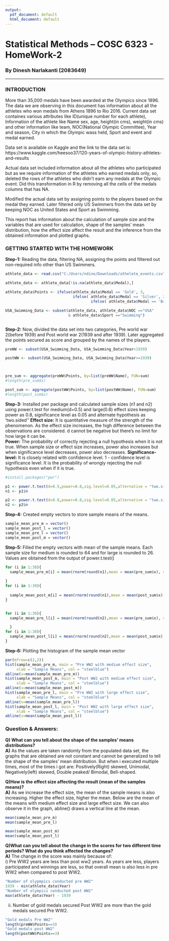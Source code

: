 ```yaml
---
output:
  pdf_document: default
  html_document: default
---
```

# Statistical Methods – COSC	6323 - HomeWork-2
### By Dinesh Narlakanti (2083649)

________________________________________________________________________________

### INTRODUCTION

More than 35,000 medals have been awarded at the Olympics since 1896. The data we are observing in this document has information about all the athletes who won medals from Athens 1896 to Rio 2016. Current data set containes various attributes like ID(unique number for each athlete), Information of the athlete like Name sex, age, height(in cms), weight(in cms) and other information like team, NOC(National Olympic Committee), Year and season, City in which the Olympic wass held, Sport and event and medal earned.  

Data set is available on Kaggle and the link to the data set is: https://www.kaggle.com/heesoo37/120-years-of-olympic-history-athletes-and-results

Actual data set included information about all the athletes who participated but as we require information of the athletes who earned medals only, so, deleted the rows of the athletes who didn't earn any medals at the Olympic event. Did this transformation in R by removing all the cells of the medals columns that has NA.

Modified the actual data set by assigning points to the players based on the medal they earned. Later filtered only US Swimmers from the data set by keeping NOC as United States and Sport as Swimming. 

This report has information about the calculation of sample size and the variables that are used for calculation, shape of the samples' mean distribution, how the effect size affect the result and the inference from the obtained information and plotted graphs.

### GETTING STARTED WITH THE HOMEWORK


**Step-1:** Reading the data, filtering NA, assigning the points and filtered out non-required info other than US Swimmers.

```r
athlete_data <- read.csv("C:/Users/ndine/Downloads/athelete_events.csv")

athlete_data <- athlete_data[!is.na(athlete_data$Medal),]

athlete_data$Points <- ifelse(athlete_data$Medal == 'Gold', 3,
                              ifelse( athlete_data$Medal == 'Silver', 2, 
                                      ifelse( athlete_data$Medal == 'Bronze',1,0)))

USA_Swimming_Data <- subset(athlete_data, athlete_data$NOC =="USA" 
                            & athlete_data$Sport =="Swimming")



```
**Step-2:** Now, divided the data set into two categories, Pre world war 2(before 1939) and Post world war 2(1939 and after 1939). Later aggregated the points secured as score and grouped by the names of the players.
```r
preWW <- subset(USA_Swimming_Data, USA_Swimming_Data$Year<1939)

postWW <- subset(USA_Swimming_Data, USA_Swimming_Data$Year>=1939)



pre_sum <- aggregate(preWW$Points, by=list(preWW$Name), FUN=sum)
#length(pre_sum$x)

post_sum <- aggregate(postWW$Points, by=list(postWW$Name), FUN=sum)
#length(post_sum$x)
```

**Step-3:** Installed pwr package and calculated sample sizes (n1 and n2) using power.t.test for medium(d=0.5) and large(0.8) effect sizes keeping  power as 0.8, significance level as 0.05 and alternate hypothesis as 'two.sided''
**Effect size:** It is quantitative measure of the strength of the phenomenon. As the effect size increases, the high difference between the observations are considered. d cannot be negative but there's no limit for how large it can be.  
**Power:** The probability of correctly rejecting a null hypothesis when it is not true. When sample size or effect size increases, power also increases but when significance level decreases, power also decreases. 
**Significance-level:** It is closely related with confidence level. 1 - confidence level is significance level. It is the probability of wrongly rejecting the null hypothesis even when if it is true.  
```r
#install.packages("pwr")

p1 <- power.t.test(d=0.5,power=0.8,sig.level=0.05,alternative = "two.sided")
n1 <- p1$n

p2 <- power.t.test(d=0.8,power=0.8,sig.level=0.05,alternative = "two.sided")
n2 <- p2$n
```

**Step-4:** Created empty vectors to store sample means of the means. 
```r
sample_mean_pre_m = vector()
sample_mean_post_l = vector()
sample_mean_pre_l = vector()
sample_mean_post_m = vector()
```

**Step-5:** Filled the empty vectors with mean of the sample means. Each sample size for medium is rounded to 64 and for large is rounded to 26. Values are obtained from the output of power.t.test()
```r
for (i in 1:30){
  sample_mean_pre_m[i] = mean(rnorm(round(n1),mean = mean(pre_sum$x), sd=sd(pre_sum$x)))
  
}
for (i in 1:30){
 
  sample_mean_post_m[i] = mean(rnorm(round(n1),mean = mean(post_sum$x), sd=sd(post_sum$x)))
}


for (i in 1:30){
  sample_mean_pre_l[i] = mean(rnorm(round(n2),mean = mean(pre_sum$x), sd=sd(pre_sum$x)))

  }
for (i in 1:30){
  sample_mean_post_l[i] = mean(rnorm(round(n2),mean = mean(post_sum$x), sd=sd(post_sum$x)))
}

```

**Step-6:** Plotting the histogram of the sample mean vector
```r
par(mfrow=c(2,2))
hist(sample_mean_pre_m, main = "Pre WW2 with medium effect size",
     xlab = "Sample Means", col = "steelblue")
abline(v=mean(sample_mean_pre_m))
hist(sample_mean_post_m, main = "Post WW2 with medium effect size", 
     xlab = "Sample Means", col = "steelblue")
abline(v=mean(sample_mean_post_m))
hist(sample_mean_pre_l, main = "Pre WW2 with large effect size", 
     xlab = "Sample Means", col = "steelblue")
abline(v=mean(sample_mean_pre_l))
hist(sample_mean_post_l, main = "Post WW2 with large effect size",
     xlab = "Sample Means", col = "steelblue")
abline(v=mean(sample_mean_post_l))

```

### Question & Answers:
**Q) What can you tell about the shape of the samples’ means distributions?**  
**A)** As the values are taken randomly from the populated data set, the graphs that are obtained are not constant and cannot be generalized to tell the shape of the samples' mean distribution. But when i executed multiple times, most of the times i got are: Positively(Right) skewed, Unimodal, Negatively(left) skewed, Double peaked/ Bimodal, Bell-shaped. 

**Q)How is the effect size affecting the result (mean of the samples means)?**  
**A)** As we increase the effect size, the mean of the sample means is also increasing. Higher the effect size, higher the mean. Below are the mean of the means with medium effect size and large effect size. We can also observe it in the graph, abline() draws a vertical line at the mean.  
```r
mean(sample_mean_pre_m)
mean(sample_mean_pre_l)
```
```r
mean(sample_mean_post_m)
mean(sample_mean_post_l)
```  
**Q)What can you tell about the change in the scores for two different time periods? What do you think affected the changes?**  
**A)** The change in the score was mainly because of:  
i) Pre WW2 years are less than post ww2 years. As years are less, players participated and winnings are less, so that overall mean is also less in pre WW2 when compared to post WW2. 
```r
"Number of olypmpics conducted pre WW2"
1939 - min(athlete_data$Year)
"Number of olympics conducted post WW2"
max(athlete_data$Year) - 1939
```

ii)  Number of gold medals secured Post WW2 are more than the gold medals secured Pre WW2. 
```r
"Gold medals Pre WW2"
length(preWW$Points==3)
"Gold medals post WW2"
length(postWW$Points==3)
```